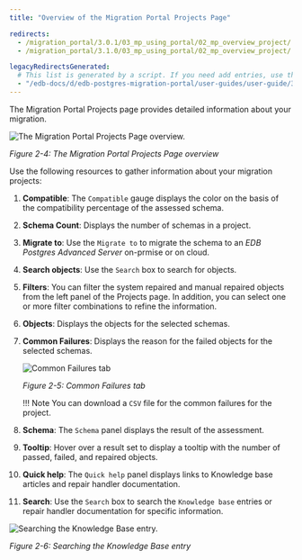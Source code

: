 ```yaml
---
title: "Overview of the Migration Portal Projects Page"

redirects:
  - /migration_portal/3.0.1/03_mp_using_portal/02_mp_overview_project/
  - /migration_portal/3.1.0/03_mp_using_portal/02_mp_overview_project/

legacyRedirectsGenerated:
  # This list is generated by a script. If you need add entries, use the `legacyRedirects` key.
  - "/edb-docs/d/edb-postgres-migration-portal/user-guides/user-guide/3.3.0/mp_overview_project.html"
---
```


<div id="mp_overview_project" class="registered_link"></div>

The Migration Portal Projects page provides detailed information about your migration.

![The Migration Portal Projects Page overview.](../images/mp_overview_project_numbered.png)

*Figure 2-4: The Migration Portal Projects Page overview*

Use the following resources to gather information about your migration projects:

1.  **Compatible**: The `Compatible` gauge displays the color on the basis of the compatibility percentage of the assessed schema.

2.  **Schema Count**: Displays the number of schemas in a project.

3.  **Migrate to**: Use the `Migrate to` to migrate the schema to an *EDB Postgres Advanced Server* on-prmise or on cloud.

4.  **Search objects**: Use the `Search` box to search for objects.

5.  **Filters**: You can filter the system repaired and manual repaired objects from the left panel of the Projects page. In addition, you can select one or more filter combinations to refine the information.

6.  **Objects**: Displays the objects for the selected schemas.

7.  **Common Failures**: Displays the reason for the failed objects for the selected schemas.

    ![Common Failures tab](../images/mp_whats_new_common_failures.png)

    *Figure 2-5: Common Failures tab*

    !!! Note
        You can download a `CSV` file for the common failures for the project.

8.  **Schema**: The `Schema` panel displays the result of the assessment.

9.  **Tooltip**: Hover over a result set to display a tooltip with the number of passed, failed, and repaired objects.


10. **Quick help**: The `Quick help` panel displays links to Knowledge base articles and repair handler documentation.

11. **Search**: Use the `Search` box to search the `Knowledge base` entries or repair handler documentation for specific information.

![Searching the Knowledge Base entry.](../images/mp_overview_project_kb.png)

*Figure 2-6: Searching the Knowledge Base entry*

